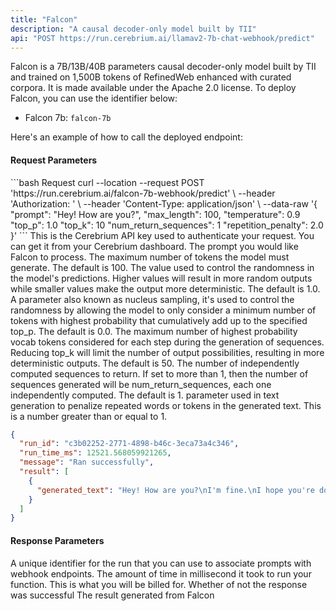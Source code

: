 ```yaml
---
title: "Falcon"
description: "A causal decoder-only model built by TII"
api: "POST https://run.cerebrium.ai/llamav2-7b-chat-webhook/predict"
---
```


Falcon is a 7B/13B/40B parameters causal decoder-only model built by TII and trained on 1,500B tokens of RefinedWeb enhanced with curated corpora. It is made available
under the Apache 2.0 license. To deploy Falcon, you can use the identifier below:

- Falcon 7b: `falcon-7b`

Here's an example of how to call the deployed endpoint:

#### Request Parameters

<RequestExample>
```bash Request
  curl --location --request POST 'https://run.cerebrium.ai/falcon-7b-webhook/predict' \
      --header 'Authorization: <API_KEY>' \
      --header 'Content-Type: application/json' \
      --data-raw '{
        "prompt": "Hey! How are you?",
        "max_length": 100,
        "temperature": 0.9
        "top_p": 1.0
        "top_k": 10
        "num_return_sequences": 1
        "repetition_penalty": 2.0
    }'
```
</RequestExample>

<ParamField header="Authorization" type="string" required>
  This is the Cerebrium API key used to authenticate your request. You can get
  it from your Cerebrium dashboard.
</ParamField>
<ParamField body="prompt" type="string" required>
  The prompt you would like Falcon to process.
</ParamField>
<ParamField body="max_length" type="string" optional>
  The maximum number of tokens the model must generate. The default is 100.
</ParamField>
<ParamField body="temperature" type="float" optional>
  The value used to control the randomness in the model's predictions. Higher
  values will result in more random outputs while smaller values make the output
  more deterministic. The default is 1.0.
</ParamField>
<ParamField body="top_p" type="float" optional>
  A parameter also known as nucleus sampling, it's used to control the
  randomness by allowing the model to only consider a minimum number of tokens
  with highest probability that cumulatively add up to the specified top_p. The
  default is 0.0.
</ParamField>
<ParamField body="top_k" type="int" optional>
  The maximum number of highest probability vocab tokens considered for each
  step during the generation of sequences. Reducing top_k will limit the number
  of output possibilities, resulting in more deterministic outputs. The default
  is 50.
</ParamField>
<ParamField body="num_return_sequences" type="int" optional>
  The number of independently computed sequences to return. If set to more than
  1, then the number of sequences generated will be num_return_sequences, each
  one independently computed. The default is 1.
</ParamField>
<ParamField body="repetition_penalty" type="string" optional>
  parameter used in text generation to penalize repeated words or tokens in the
  generated text. This is a number greater than or equal to 1.
</ParamField>

<ResponseExample>

```json Response
{
  "run_id": "c3b02252-2771-4898-b46c-3eca73a4c346",
  "run_time_ms": 12521.568059921265,
  "message": "Ran successfully",
  "result": [
    {
      "generated_text": "Hey! How are you?\nI'm fine.\nI hope you're doing well."
    }
  ]
}
```

</ResponseExample>

#### Response Parameters

<ResponseField name="run_id" type="string" required>
  A unique identifier for the run that you can use to associate prompts with
  webhook endpoints.
</ResponseField>
<ResponseField name="run_time_ms" type="string" required>
  The amount of time in millisecond it took to run your function. This is what
  you will be billed for.
</ResponseField>
<ResponseField name="message" type="string" required>
  Whether of not the response was successful
</ResponseField>
<ResponseField name="result" type="string" required>
  The result generated from Falcon
</ResponseField>
